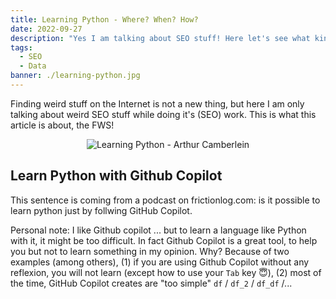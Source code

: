 ```yaml
---
title: Learning Python - Where? When? How?
date: 2022-09-27
description: "Yes I am talking about SEO stuff! Here let's see what kind of weird stuff we could find doing SEO"
tags:
  - SEO
  - Data
banner: ./learning-python.jpg
---
```


Finding weird stuff on the Internet is not a new thing, but here I am only talking about weird SEO stuff while doing it's (SEO) work. This is what this article is about, the FWS!

<p align="center">
  <img src="./learning-python.jpg" alt="Learning Python - Arthur Camberlein" title="How and where to learn Python?" />
</p>

## Learn Python with Github Copilot

This sentence is coming from a podcast on frictionlog.com: is it possible to learn python just by follwing GitHub Copilot.

Personal note: I like Github copilot ... but to learn a language like Python with it, it might be too difficult. In fact Github Copilot is a great tool, to help you but not to learn something in my opinion. Why? Because of two examples (among others), (1) if you are using Github Copilot without any reflexion, you will not learn (except how to use your `Tab` key 😇), (2) most of the time, GitHub Copilot creates are "too simple" `df` / `df_2` / `df_df` /...